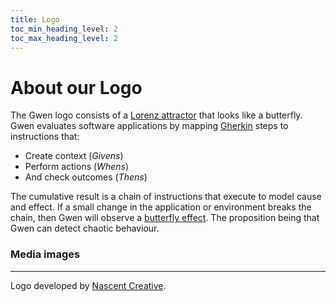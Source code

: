 ```yaml
--- 
title: Logo
toc_min_heading_level: 2
toc_max_heading_level: 2
---
```



# About our Logo

<p>
  <ThemedImage
    alt="Gwen logo"
    sources={{
      light: useBaseUrl('/img/gwen-logo-c.png'),
      dark: useBaseUrl('/img/gwen-logo-w.png'),
    }}
    width="250px"
  />
</p>

The Gwen logo consists of a [Lorenz attractor](https://en.m.wikipedia.org/wiki/Lorenz_system) that looks like a butterfly. Gwen evaluates software applications by mapping [Gherkin](https://cucumber.io/docs/gherkin/reference/) steps to instructions that:

- Create context (_Givens_)
- Perform actions (_Whens_)
- And check outcomes (_Thens_)

The cumulative result is a chain of instructions that execute to model cause and effect. If a small change in the application or environment breaks the chain, then Gwen will observe a [butterfly effect](https://en.m.wikipedia.org/wiki/Butterfly_effect). The proposition being that Gwen can detect chaotic behaviour.

### Media images

<p>
  <ThemedImage
    alt="Gwen media logo"
    sources={{
      light: useBaseUrl('/img/gwen-logo-media.png'),
      dark: useBaseUrl('/img/gwen-logo-media.png'),
    }}
    width="250px"
  />
</p>

<p>
  <ThemedImage
    alt="Gwen media logo"
    sources={{
      light: useBaseUrl('/img/gwen-logo-media-c.png'),
      dark: useBaseUrl('/img/gwen-logo-media-c.png'),
    }}
    width="250px"
  />
</p>

<p>
  <ThemedImage
    alt="Gwen media logo"
    sources={{
      light: useBaseUrl('/img/gwen-attractor-avatar.png'),
      dark: useBaseUrl('/img/gwen-attractor-avatar.png'),
    }}
    width="250px"
  />
</p>

---

Logo developed by [Nascent Creative](https://nascentcreative.com.au/).
